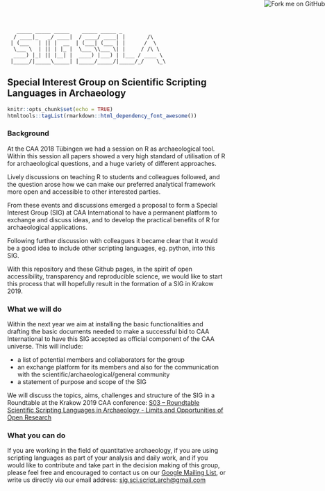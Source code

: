 <a href = "https://github.com/MartinHinz/sig_sci_scripting_languages"> <img style="position: fixed; top: 0; right: 0; border: 0; z-index:2000" src="https://camo.githubusercontent.com/e7bbb0521b397edbd5fe43e7f760759336b5e05f/68747470733a2f2f73332e616d617a6f6e6177732e636f6d2f6769746875622f726962626f6e732f666f726b6d655f72696768745f677265656e5f3030373230302e706e67" alt="Fork me on GitHub"></a> 

<div class = "ascii_art">

```
   _____ _____ _____    _____ _____ _              
  / ____|_   _/ ____|  / ____/ ____| |       /\
 | (___   | || |  __  | (___| (___ | |      /  \
  \___ \  | || | |_ |  \___ \\___ \| |     / /\ \
  ____) |_| || |__| |  ____) |___) | |___ / ____ \
 |_____/|_____\_____| |_____/_____/|_____/_/    \_\    

```
<!-- http://patorjk.com/software/taag/#p=author&f=Big&t=SIG%20SSLA -->
</div>

## Special Interest Group on Scientific Scripting Languages in Archaeology

```r
knitr::opts_chunk$set(echo = TRUE)
htmltools::tagList(rmarkdown::html_dependency_font_awesome())
```

### Background

At the CAA 2018 Tübingen we had a session on R as archaeological tool. Within this session all papers showed a very high standard of utilisation of R for archaeological questions, and a huge variety of different approaches.

Lively discussions on teaching R to students and colleagues followed, and the question arose how we can make our preferred analytical framework more open and accessible to other interested parties.

From these events and discussions emerged a proposal to form a Special Interest Group (SIG) at CAA International to have a permanent platform to exchange and discuss ideas, and to develop the practical benefits of R for archaeological applications.

Following further discussion with colleagues it became clear that it would be a good idea to include other scripting languages, eg. python, into this SIG.

With this repository and these Github pages, in the spirit of open accessibility, transparency and reproducible science, we would like to start this process that will hopefully result in the formation of a SIG in Krakow 2019.

### What we will do

Within the next year we aim at installing the basic functionalities and drafting the basic documents needed to make a successful bid to CAA International to have this SIG accepted as official component of the CAA universe. This will include:

- a list of potential members and collaborators for the group
- an exchange platform for its members and also for the communication with the scientific/archaeological/general community
- a statement of purpose and scope of the SIG

We will discuss the topics, aims, challenges and structure of the SIG in a Roundtable at the Krakow 2019 CAA conference: [S03 -- Roundtable Scientific Scripting Languages in Archaeology - Limits and Opportunities of Open Research](https://ocs.caaconference.org/index.php?conference=caa&schedConf=CAA2019&page=schedConf&op=trackPolicies#track3)

### What you can do

If you are working in the field of quantitative archaeology, if you are using scripting languages as part of your analysis and daily work, and if you would like to contribute and take part in the decision making of this group, please feel free and encouraged to contact us on our <i class="fa fa-google"></i> [Google Mailing List](https://groups.google.com/forum/#!forum/scientific-scripting-languages-in-archaeology), or write us directly via our email address: <i class="fa fa-envelope"></i> [sig.sci.script.arch@gmail.com](mailto:sig.sci.script.arch@gmail.com)

